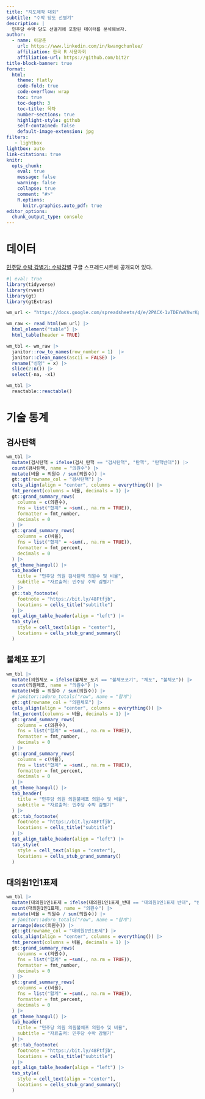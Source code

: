 ```yaml
---
title: "지도제작 대회"
subtitle: "수박 당도 선별기"
description: |
  민주당 수박 당도 선별기에 포함된 데이터를 분석해보자.
author:
  - name: 이광춘
    url: https://www.linkedin.com/in/kwangchunlee/
    affiliation: 한국 R 사용자회
    affiliation-url: https://github.com/bit2r
title-block-banner: true
format:
  html:
    theme: flatly
    code-fold: true
    code-overflow: wrap
    toc: true
    toc-depth: 3
    toc-title: 목차
    number-sections: true
    highlight-style: github    
    self-contained: false
    default-image-extension: jpg
filters:
   - lightbox
lightbox: auto
link-citations: true
knitr:
  opts_chunk: 
    eval: true
    message: false
    warning: false
    collapse: true
    comment: "#>" 
    R.options:
      knitr.graphics.auto_pdf: true
editor_options: 
  chunk_output_type: console
---
```


# 데이터

[민주당 수박 감별기: 수박감별](https://docs.google.com/spreadsheets/d/e/2PACX-1vTDEYwVAwrKp7HaW0U_HEfuTVd5yHNuM5mT1T28X-b6ChKlJdgvCweDY1nKJ7bT_14XQABRmL4_LdGS/pubhtml?gid=487059203) 구글 스프레드시트에 공개되어 있다.


```r
#| eval: true
library(tidyverse)
library(rvest)
library(gt)
library(gtExtras)

wm_url <- "https://docs.google.com/spreadsheets/d/e/2PACX-1vTDEYwVAwrKp7HaW0U_HEfuTVd5yHNuM5mT1T28X-b6ChKlJdgvCweDY1nKJ7bT_14XQABRmL4_LdGS/pubhtml?gid=487059203"

wm_raw <- read_html(wm_url) |> 
  html_element("table") |>
  html_table(header = TRUE)

wm_tbl <- wm_raw |> 
  janitor::row_to_names(row_number = 1)  |> 
  janitor::clean_names(ascii = FALSE) |> 
  rename("성명" = x) |> 
  slice(2:n()) |> 
  select(-na, -x1)

wm_tbl |> 
  reactable::reactable()
```

# 기술 통계

## 검사탄핵

```r
wm_tbl |> 
  mutate(검사탄핵 = ifelse(검사_탄핵 == "검사탄핵", "탄핵", "탄핵반대")) |>    
  count(검사탄핵, name = "의원수") |> 
  mutate(비율 = 의원수 / sum(의원수)) |> 
  gt::gt(rowname_col = "검사탄핵") |>
  cols_align(align = "center", columns = everything()) |>
  fmt_percent(columns = 비율, decimals = 1) |>
  gt::grand_summary_rows(
    columns = c(의원수),
    fns = list("합계" = ~sum(., na.rm = TRUE)),
    formatter = fmt_number, 
    decimals = 0
  ) |> 
  gt::grand_summary_rows(
    columns = c(비율),
    fns = list("합계" = ~sum(., na.rm = TRUE)),
    formatter = fmt_percent, 
    decimals = 0
  ) |> 
  gt_theme_hangul() |> 
  tab_header(
    title = "민주당 의원 검사탄핵 의원수 및 비율",
    subtitle = "자료출처: 민주당 수박 감별기"
  ) |> 
  gt::tab_footnote(
    footnote = "https://bit.ly/48Ftfjb",
    locations = cells_title("subtitle")
  ) |> 
  opt_align_table_header(align = "left") |> 
  tab_style(
    style = cell_text(align = "center"),
    locations = cells_stub_grand_summary()
  )
```


## 불체포 포기

```r
wm_tbl |> 
  mutate(의원체포 = ifelse(불체포_포기 == "불체포포기", "체포", "불체포")) |>
  count(의원체포, name = "의원수") |> 
  mutate(비율 = 의원수 / sum(의원수)) |> 
  # janitor::adorn_totals("row", name = "합계")
  gt::gt(rowname_col = "의원체포") |>
  cols_align(align = "center", columns = everything()) |>
  fmt_percent(columns = 비율, decimals = 1) |>
  gt::grand_summary_rows(
    columns = c(의원수),
    fns = list("합계" = ~sum(., na.rm = TRUE)),
    formatter = fmt_number, 
    decimals = 0
  ) |> 
  gt::grand_summary_rows(
    columns = c(비율),
    fns = list("합계" = ~sum(., na.rm = TRUE)),
    formatter = fmt_percent, 
    decimals = 0
  ) |> 
  gt_theme_hangul() |> 
  tab_header(
    title = "민주당 의원 의원불체포 의원수 및 비율",
    subtitle = "자료출처: 민주당 수박 감별기"
  ) |> 
  gt::tab_footnote(
    footnote = "https://bit.ly/48Ftfjb",
    locations = cells_title("subtitle")
  ) |> 
  opt_align_table_header(align = "left") |> 
  tab_style(
    style = cell_text(align = "center"),
    locations = cells_stub_grand_summary()
  )
```


## 대의원1인1표제

```r
wm_tbl |> 
  mutate(대의원1인1표제 = ifelse(대의원1인1표제_반대 == "대의원1인1표제 반대", "반대", "찬성")) |>
  count(대의원1인1표제, name = "의원수") |> 
  mutate(비율 = 의원수 / sum(의원수)) |> 
  # janitor::adorn_totals("row", name = "합계")
  arrange(desc(의원수)) |> 
  gt::gt(rowname_col = "대의원1인1표제") |>
  cols_align(align = "center", columns = everything()) |>
  fmt_percent(columns = 비율, decimals = 1) |>
  gt::grand_summary_rows(
    columns = c(의원수),
    fns = list("합계" = ~sum(., na.rm = TRUE)),
    formatter = fmt_number, 
    decimals = 0
  ) |> 
  gt::grand_summary_rows(
    columns = c(비율),
    fns = list("합계" = ~sum(., na.rm = TRUE)),
    formatter = fmt_percent, 
    decimals = 0
  ) |> 
  gt_theme_hangul() |> 
  tab_header(
    title = "민주당 의원 의원불체포 의원수 및 비율",
    subtitle = "자료출처: 민주당 수박 감별기"
  ) |> 
  gt::tab_footnote(
    footnote = "https://bit.ly/48Ftfjb",
    locations = cells_title("subtitle")
  ) |> 
  opt_align_table_header(align = "left") |> 
  tab_style(
    style = cell_text(align = "center"),
    locations = cells_stub_grand_summary()
  )  
```

